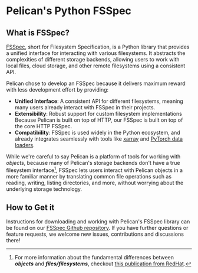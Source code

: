 # Pelican's Python FSSpec

## What is FSSpec?

[FSSpec](https://filesystem-spec.readthedocs.io/en/latest/), short for Filesystem Specification, is a Python library that provides a
unified interface for interacting with various filesystems. It abstracts the complexities of different storage backends, allowing users
to work with local files, cloud storage, and other remote filesystems using a consistent API.

Pelican chose to develop an FSSpec because it delivers maximum reward with less development effort by providing:
- **Unified Interface**: A consistent API for different filesystems, meaning many users already interact with FSSpec in their projects.
- **Extensibility**: Robust support for custom filesystem implementations Because Pelican is built on top of HTTP, our FSSpec is built on top of the
core HTTP FSSpec.
- **Compatibility**: FSSpec is used widely in the Python ecosystem, and already integrates seamlessly with tools like 
[xarray](https://github.com/PelicanPlatform/pelicanfs/tree/main/examples/xarray)
and [PyTorch data loaders](https://github.com/PelicanPlatform/pelicanfs/tree/main/examples/pytorch).

While we're careful to say Pelican is a platform of tools for working with _objects_, because many of Pelican's storage backends don't have
a true filesystem interface[^1], FSSpec lets users interact with Pelican objects in a more familiar manner by translating common file operations
such as reading, writing, listing directories, and more, without worrying about the underlying storage technology.

## How to Get it
Instructions for downloading and working with Pelican's FSSpec library can be found on our [FSSpec Github repository](https://github.com/pelicanplatform/pelicanfs).
If you have further questions or feature requests, we welcome new issues, contributions and discussions there!

[^1]: For more information about the fundamental differences between **_objects_** and **_files/filesystems_**, checkout [this publication from RedHat](https://www.redhat.com/en/topics/data-storage/file-block-object-storage).